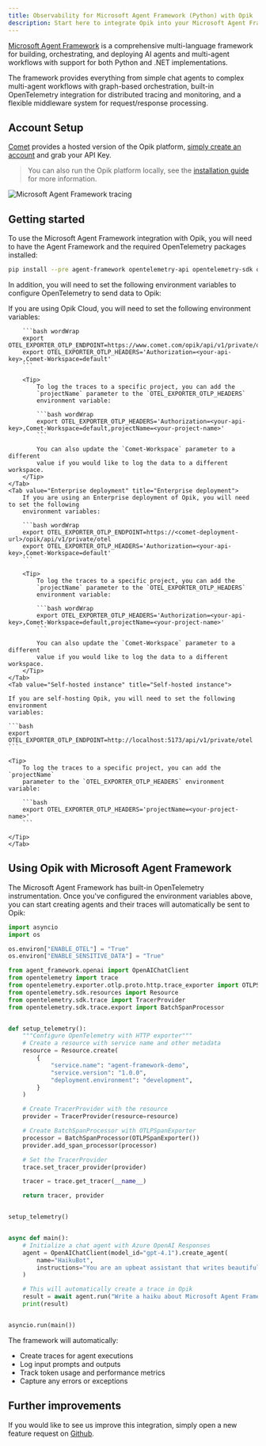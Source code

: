```yaml
---
title: Observability for Microsoft Agent Framework (Python) with Opik
description: Start here to integrate Opik into your Microsoft Agent Framework-based genai application for end-to-end LLM observability, unit testing, and optimization.
---
```


[Microsoft Agent Framework](https://github.com/microsoft/agent-framework) is a comprehensive multi-language framework for building, orchestrating, and deploying AI agents and multi-agent workflows with support for both Python and .NET implementations.

The framework provides everything from simple chat agents to complex multi-agent workflows with graph-based orchestration, built-in OpenTelemetry integration for distributed tracing and monitoring, and a flexible middleware system for request/response processing.

## Account Setup

[Comet](https://www.comet.com/site?from=llm&utm_source=opik&utm_medium=colab&utm_content=agent-framework&utm_campaign=opik) provides a hosted version of the Opik platform, [simply create an account](https://www.comet.com/signup?from=llm&utm_source=opik&utm_medium=colab&utm_content=agent-framework&utm_campaign=opik) and grab your API Key.

> You can also run the Opik platform locally, see the [installation guide](https://www.comet.com/docs/opik/self-host/overview/?from=llm&utm_source=opik&utm_medium=colab&utm_content=agent-framework&utm_campaign=opik) for more information.

<Frame>
  <img src="/img/tracing/microsoft-agent-framework_integration.png" alt="Microsoft Agent Framework tracing" />
</Frame>

## Getting started

To use the Microsoft Agent Framework integration with Opik, you will need to have the Agent Framework and the required OpenTelemetry packages installed:

```bash
pip install --pre agent-framework opentelemetry-api opentelemetry-sdk opentelemetry-exporter-otlp
```

In addition, you will need to set the following environment variables to configure OpenTelemetry to send data to Opik:

<Tabs>
    <Tab value="Opik Cloud" title="Opik Cloud">
        If you are using Opik Cloud, you will need to set the following
        environment variables:
            
        ```bash wordWrap
        export OTEL_EXPORTER_OTLP_ENDPOINT=https://www.comet.com/opik/api/v1/private/otel
        export OTEL_EXPORTER_OTLP_HEADERS='Authorization=<your-api-key>,Comet-Workspace=default'
        ```

        <Tip>
            To log the traces to a specific project, you can add the
            `projectName` parameter to the `OTEL_EXPORTER_OTLP_HEADERS`
            environment variable:

            ```bash wordWrap
            export OTEL_EXPORTER_OTLP_HEADERS='Authorization=<your-api-key>,Comet-Workspace=default,projectName=<your-project-name>'
            ```

            You can also update the `Comet-Workspace` parameter to a different
            value if you would like to log the data to a different workspace.
        </Tip>
    </Tab>
    <Tab value="Enterprise deployment" title="Enterprise deployment">
        If you are using an Enterprise deployment of Opik, you will need to set the following
        environment variables:

        ```bash wordWrap
        export OTEL_EXPORTER_OTLP_ENDPOINT=https://<comet-deployment-url>/opik/api/v1/private/otel
        export OTEL_EXPORTER_OTLP_HEADERS='Authorization=<your-api-key>,Comet-Workspace=default'
        ```

        <Tip>
            To log the traces to a specific project, you can add the
            `projectName` parameter to the `OTEL_EXPORTER_OTLP_HEADERS`
            environment variable:

            ```bash wordWrap
            export OTEL_EXPORTER_OTLP_HEADERS='Authorization=<your-api-key>,Comet-Workspace=default,projectName=<your-project-name>'
            ```

            You can also update the `Comet-Workspace` parameter to a different
            value if you would like to log the data to a different workspace.
        </Tip>
    </Tab>
    <Tab value="Self-hosted instance" title="Self-hosted instance">

    If you are self-hosting Opik, you will need to set the following environment
    variables:

    ```bash
    export OTEL_EXPORTER_OTLP_ENDPOINT=http://localhost:5173/api/v1/private/otel
    ```

    <Tip>
        To log the traces to a specific project, you can add the `projectName`
        parameter to the `OTEL_EXPORTER_OTLP_HEADERS` environment variable:

        ```bash
        export OTEL_EXPORTER_OTLP_HEADERS='projectName=<your-project-name>'
        ```

    </Tip>
    </Tab>

</Tabs>

## Using Opik with Microsoft Agent Framework

The Microsoft Agent Framework has built-in OpenTelemetry instrumentation. Once you've configured the environment variables above, you can start creating agents and their traces will automatically be sent to Opik:

```python
import asyncio
import os

os.environ["ENABLE_OTEL"] = "True"
os.environ["ENABLE_SENSITIVE_DATA"] = "True"

from agent_framework.openai import OpenAIChatClient
from opentelemetry import trace
from opentelemetry.exporter.otlp.proto.http.trace_exporter import OTLPSpanExporter
from opentelemetry.sdk.resources import Resource
from opentelemetry.sdk.trace import TracerProvider
from opentelemetry.sdk.trace.export import BatchSpanProcessor


def setup_telemetry():
    """Configure OpenTelemetry with HTTP exporter"""
    # Create a resource with service name and other metadata
    resource = Resource.create(
        {
            "service.name": "agent-framework-demo",
            "service.version": "1.0.0",
            "deployment.environment": "development",
        }
    )

    # Create TracerProvider with the resource
    provider = TracerProvider(resource=resource)

    # Create BatchSpanProcessor with OTLPSpanExporter
    processor = BatchSpanProcessor(OTLPSpanExporter())
    provider.add_span_processor(processor)

    # Set the TracerProvider
    trace.set_tracer_provider(provider)

    tracer = trace.get_tracer(__name__)

    return tracer, provider


setup_telemetry()


async def main():
    # Initialize a chat agent with Azure OpenAI Responses
    agent = OpenAIChatClient(model_id="gpt-4.1").create_agent(
        name="HaikuBot",
        instructions="You are an upbeat assistant that writes beautifully.",
    )

    # This will automatically create a trace in Opik
    result = await agent.run("Write a haiku about Microsoft Agent Framework.")
    print(result)


asyncio.run(main())
```

The framework will automatically:
- Create traces for agent executions
- Log input prompts and outputs
- Track token usage and performance metrics
- Capture any errors or exceptions

## Further improvements

If you would like to see us improve this integration, simply open a new feature
request on [Github](https://github.com/comet-ml/opik/issues).

